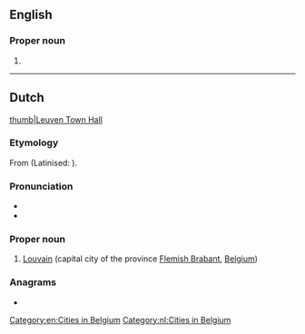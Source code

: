 ==English==
{{wikipedia}}

===Proper noun===
{{en-proper noun}}

# {{alternative form of|Louvain|lang=en}}

[[Category:en:Cities in Belgium]]

----

==Dutch==
{{wikipedia|lang=nl}}
[[file:Leuven.jpg|thumb|Leuven Town Hall]]

===Etymology===
From {{inh|nl|dum|Loven}} (Latinised: {{m|la|Lovanium}}).

===Pronunciation===
* {{IPA|/ˈløːvə(n)/|lang=nl}}
* {{rhymes|øːvən|lang=nl}}

===Proper noun===
{{nl-proper noun|n}}

# [[Louvain]] (capital city of the province [[Flemish Brabant]], [[Belgium]])

===Anagrams===
* {{l|nl|veulen}}

[[Category:nl:Cities in Belgium]]